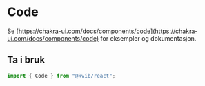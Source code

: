 
<Meta title="Komponenter/Data Display/Code" />

# Code

Se [https://chakra-ui.com/docs/components/code](https://chakra-ui.com/docs/components/code) for eksempler og dokumentasjon.

## Ta i bruk

```jsx
import { Code } from "@kvib/react";
```
